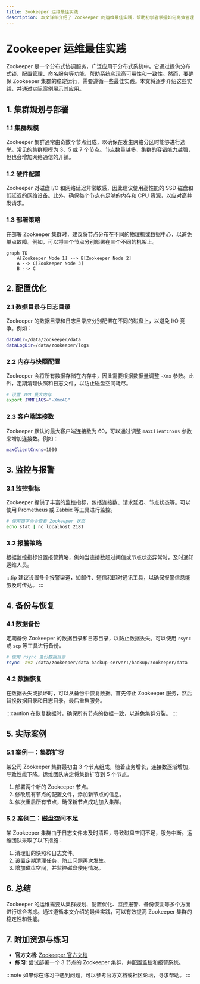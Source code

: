 ```yaml
---
title: Zookeeper 运维最佳实践
description: 本文详细介绍了 Zookeeper 的运维最佳实践，帮助初学者掌握如何高效管理和维护 Zookeeper 集群。
---
```


# Zookeeper 运维最佳实践

Zookeeper 是一个分布式协调服务，广泛应用于分布式系统中。它通过提供分布式锁、配置管理、命名服务等功能，帮助系统实现高可用性和一致性。然而，要确保 Zookeeper 集群的稳定运行，需要遵循一些最佳实践。本文将逐步介绍这些实践，并通过实际案例展示其应用。

## 1. 集群规划与部署

### 1.1 集群规模

Zookeeper 集群通常由奇数个节点组成，以确保在发生网络分区时能够进行选举。常见的集群规模为 3、5 或 7 个节点。节点数量越多，集群的容错能力越强，但也会增加网络通信的开销。

### 1.2 硬件配置

Zookeeper 对磁盘 I/O 和网络延迟非常敏感，因此建议使用高性能的 SSD 磁盘和低延迟的网络设备。此外，确保每个节点有足够的内存和 CPU 资源，以应对高并发请求。

### 1.3 部署策略

在部署 Zookeeper 集群时，建议将节点分布在不同的物理机或数据中心，以避免单点故障。例如，可以将三个节点分别部署在三个不同的机架上。

```mermaid
graph TD
    A[Zookeeper Node 1] --> B[Zookeeper Node 2]
    A --> C[Zookeeper Node 3]
    B --> C
```

## 2. 配置优化

### 2.1 数据目录与日志目录

Zookeeper 的数据目录和日志目录应分别配置在不同的磁盘上，以避免 I/O 竞争。例如：

```bash
dataDir=/data/zookeeper/data
dataLogDir=/data/zookeeper/logs
```

### 2.2 内存与快照配置

Zookeeper 会将所有数据存储在内存中，因此需要根据数据量调整 `-Xmx` 参数。此外，定期清理快照和日志文件，以防止磁盘空间耗尽。

```bash
# 设置 JVM 最大内存
export JVMFLAGS="-Xmx4G"
```

### 2.3 客户端连接数

Zookeeper 默认的最大客户端连接数为 60，可以通过调整 `maxClientCnxns` 参数来增加连接数。例如：

```bash
maxClientCnxns=1000
```

## 3. 监控与报警

### 3.1 监控指标

Zookeeper 提供了丰富的监控指标，包括连接数、请求延迟、节点状态等。可以使用 Prometheus 或 Zabbix 等工具进行监控。

```bash
# 使用四字命令查看 Zookeeper 状态
echo stat | nc localhost 2181
```

### 3.2 报警策略

根据监控指标设置报警策略，例如当连接数超过阈值或节点状态异常时，及时通知运维人员。

:::tip
建议设置多个报警渠道，如邮件、短信和即时通讯工具，以确保报警信息能够及时传达。
:::

## 4. 备份与恢复

### 4.1 数据备份

定期备份 Zookeeper 的数据目录和日志目录，以防止数据丢失。可以使用 `rsync` 或 `scp` 等工具进行备份。

```bash
# 使用 rsync 备份数据目录
rsync -avz /data/zookeeper/data backup-server:/backup/zookeeper/data
```

### 4.2 数据恢复

在数据丢失或损坏时，可以从备份中恢复数据。首先停止 Zookeeper 服务，然后替换数据目录和日志目录，最后重启服务。

:::caution
在恢复数据时，确保所有节点的数据一致，以避免集群分裂。
:::

## 5. 实际案例

### 5.1 案例一：集群扩容

某公司 Zookeeper 集群最初由 3 个节点组成，随着业务增长，连接数逐渐增加，导致性能下降。运维团队决定将集群扩容到 5 个节点。

1. 部署两个新的 Zookeeper 节点。
2. 修改现有节点的配置文件，添加新节点的信息。
3. 依次重启所有节点，确保新节点成功加入集群。

### 5.2 案例二：磁盘空间不足

某 Zookeeper 集群由于日志文件未及时清理，导致磁盘空间不足，服务中断。运维团队采取了以下措施：

1. 清理旧的快照和日志文件。
2. 设置定期清理任务，防止问题再次发生。
3. 增加磁盘空间，并监控磁盘使用情况。

## 6. 总结

Zookeeper 的运维需要从集群规划、配置优化、监控报警、备份恢复等多个方面进行综合考虑。通过遵循本文介绍的最佳实践，可以有效提高 Zookeeper 集群的稳定性和性能。

## 7. 附加资源与练习

- **官方文档**: [Zookeeper 官方文档](https://zookeeper.apache.org/doc/current/)
- **练习**: 尝试部署一个 3 节点的 Zookeeper 集群，并配置监控和报警系统。

:::note
如果你在练习中遇到问题，可以参考官方文档或社区论坛，寻求帮助。
:::